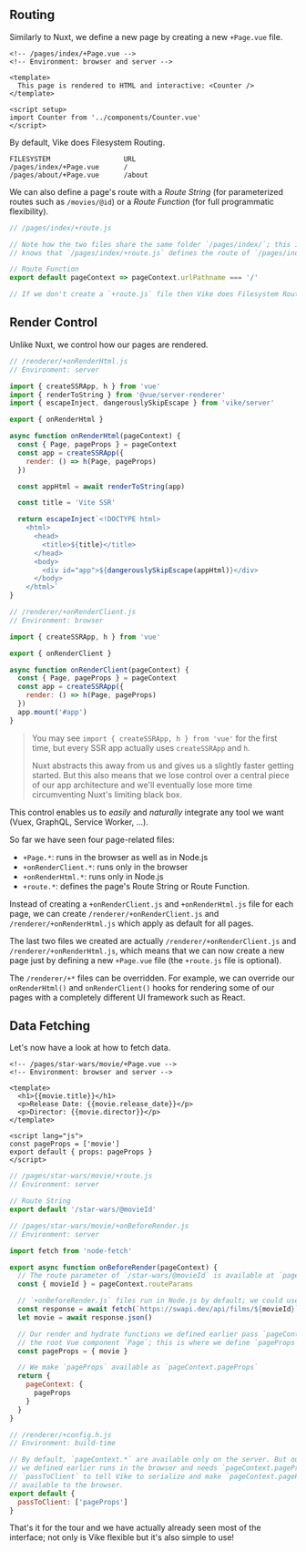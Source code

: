 
## Routing

Similarly to Nuxt,
we define a new page by creating a new `+Page.vue` file.

```vue
<!-- /pages/index/+Page.vue -->
<!-- Environment: browser and server -->

<template>
  This page is rendered to HTML and interactive: <Counter />
</template>

<script setup>
import Counter from '../components/Counter.vue'
</script>
```

By default, Vike does Filesystem Routing.

```
FILESYSTEM                  URL
/pages/index/+Page.vue      /
/pages/about/+Page.vue      /about
```

We can also define a page's route with a *Route String* (for parameterized routes such as `/movies/@id`) or a *Route Function* (for full programmatic flexibility).

```js
// /pages/index/+route.js

// Note how the two files share the same folder `/pages/index/`; this is how Vike
// knows that `/pages/index/+route.js` defines the route of `/pages/index/+Page.vue`.

// Route Function
export default pageContext => pageContext.urlPathname === '/'

// If we don't create a `+route.js` file then Vike does Filesystem Routing
```


## Render Control

Unlike Nuxt, we control how our pages are rendered.

```js
// /renderer/+onRenderHtml.js
// Environment: server

import { createSSRApp, h } from 'vue'
import { renderToString } from '@vue/server-renderer'
import { escapeInject, dangerouslySkipEscape } from 'vike/server'

export { onRenderHtml }

async function onRenderHtml(pageContext) {
  const { Page, pageProps } = pageContext
  const app = createSSRApp({
    render: () => h(Page, pageProps)
  })

  const appHtml = await renderToString(app)

  const title = 'Vite SSR'

  return escapeInject`<!DOCTYPE html>
    <html>
      <head>
        <title>${title}</title>
      </head>
      <body>
        <div id="app">${dangerouslySkipEscape(appHtml)}</div>
      </body>
    </html>`
}
```

```js
// /renderer/+onRenderClient.js
// Environment: browser

import { createSSRApp, h } from 'vue'

export { onRenderClient }

async function onRenderClient(pageContext) {
  const { Page, pageProps } = pageContext
  const app = createSSRApp({
    render: () => h(Page, pageProps)
  })
  app.mount('#app')
}
```

> You may see `import { createSSRApp, h } from 'vue'` for the first time,
> but every SSR app actually uses `createSSRApp` and `h`.
>
> Nuxt abstracts this away from us and gives us a slightly faster getting started. But this also means that we
> lose control over a central piece of our app architecture and
> we'll eventually lose more time circumventing Nuxt's limiting black box.

This control enables us to *easily* and *naturally* integrate any tool we want (Vuex, GraphQL, Service Worker, ...).

So far we have seen four page-related files:
 - `+Page.*`: runs in the browser as well as in Node.js
 - `+onRenderClient.*`: runs only in the browser
 - `+onRenderHtml.*`: runs only in Node.js
 - `+route.*`: defines the page's Route String or Route Function.

Instead of creating a `+onRenderClient.js` and `+onRenderHtml.js` file for each page,
we can create `/renderer/+onRenderClient.js` and `/renderer/+onRenderHtml.js` which apply as default for all pages.

The last two files we created are actually `/renderer/+onRenderClient.js` and `/renderer/+onRenderHtml.js`,
which means that we can now create a new page just by defining a new `+Page.vue` file (the `+route.js` file is optional).

The `/renderer/+*` files can be overridden. For example, we can override our `onRenderHtml()` and `onRenderClient()` hooks for rendering some of
our pages with a completely different UI framework such as React.


## Data Fetching

Let's now have a look at how to fetch data.

```vue
<!-- /pages/star-wars/movie/+Page.vue -->
<!-- Environment: browser and server -->

<template>
  <h1>{{movie.title}}</h1>
  <p>Release Date: {{movie.release_date}}</p>
  <p>Director: {{movie.director}}</p>
</template>

<script lang="js">
const pageProps = ['movie']
export default { props: pageProps }
</script>
```

```js
// /pages/star-wars/movie/+route.js
// Environment: server

// Route String
export default '/star-wars/@movieId'
```

```js
// /pages/star-wars/movie/+onBeforeRender.js
// Environment: server

import fetch from 'node-fetch'

export async function onBeforeRender(pageContext) {
  // The route parameter of `/star-wars/@movieId` is available at `pageContext.routeParams`
  const { movieId } = pageContext.routeParams

  // `+onBeforeRender.js` files run in Node.js by default; we could use SQL/ORM queries here.
  const response = await fetch(`https://swapi.dev/api/films/${movieId}`)
  let movie = await response.json()

  // Our render and hydrate functions we defined earlier pass `pageContext.pageProps` to
  // the root Vue component `Page`; this is where we define `pageProps`.
  const pageProps = { movie }

  // We make `pageProps` available as `pageContext.pageProps`
  return {
    pageContext: {
      pageProps
    }
  }
}
```

```js
// /renderer/+config.h.js
// Environment: build-time

// By default, `pageContext.*` are available only on the server. But our hydrate function
// we defined earlier runs in the browser and needs `pageContext.pageProps`; we use
// `passToClient` to tell Vike to serialize and make `pageContext.pageProps`
// available to the browser.
export default {
  passToClient: ['pageProps']
}
```

That's it for the tour and we have actually already seen most of the interface;
not only is Vike flexible but it's also simple to use!

<ScaffoldCallToActionTour />
